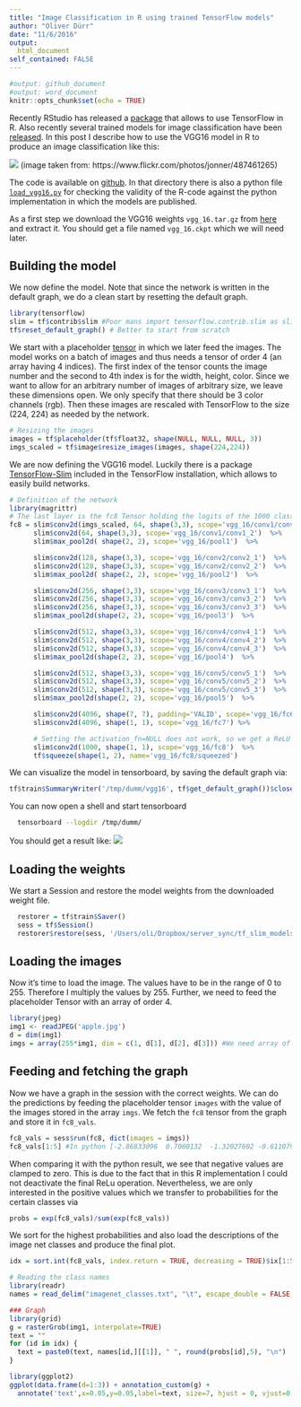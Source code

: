 ```yaml
---
title: "Image Classification in R using trained TensorFlow models"
author: "Oliver Dürr"
date: "11/6/2016"
output: 
  html_document
self_contained: FALSE
---
```

```r
#output: github_document
#output: word_document
knitr::opts_chunk$set(echo = TRUE)
```

Recently RStudio has released a [package](https://rstudio.github.io/tensorflow/) that allows to use TensorFlow in R. Also recently several trained models for image classification have been [released](https://github.com/tensorflow/models/blob/master/slim/README.md#Pretrained). In this  post I describe how to use the VGG16 model in R to produce an image classification like this:

![](poodle_result.png)
(image taken from: https://www.flickr.com/photos/jonner/487461265)


The code is available on [github](https://github.com/oduerr/tf_r/tree/master/load_vgg16). In that directory there is also a python file [`load_vgg16.py`](https://github.com/oduerr/tf_r/tree/master/load_vgg16) for checking the validity of the R-code against the python implementation in which the models are published.


As a first step we download the VGG16 weights `vgg_16.tar.gz` from [here](https://github.com/tensorflow/models/blob/master/slim/README.md#Pretrained) and extract it. You should get a file named `vgg_16.ckpt` which we will need later.

## Building the model

We now define the model. Note that since the network is written in the default graph, we do a clean start by resetting the default graph. 
```r
library(tensorflow)
slim = tf$contrib$slim #Poor mans import tensorflow.contrib.slim as slim
tf$reset_default_graph() # Better to start from scratch
```


We start with a placeholder [tensor](https://rstudio.github.io/tensorflow/using_tensorflow_api.html#tensor_shapes) in which we later feed the images. The model works on a batch of images and thus needs a tensor of order 4 (an array having 4 indices). The first index of the tensor counts the image number and the second to 4th index  is for the width, height, color. Since we want to allow for an arbitrary number of images of arbitrary size, we leave these dimensions open. We only specify that there should be 3 color channels (rgb). Then these images are rescaled with TensorFlow to the size (224, 224) as needed by the network.

```r
# Resizing the images
images = tf$placeholder(tf$float32, shape(NULL, NULL, NULL, 3))
imgs_scaled = tf$image$resize_images(images, shape(224,224))
```

We are now defining the VGG16 model. Luckily there is a package [TensorFlow-Slim](https://github.com/tensorflow/tensorflow/tree/master/tensorflow/contrib/slim) included in the TensorFlow installation, which allows to easily  build networks. 

```r
# Definition of the network
library(magrittr) 
# The last layer is the fc8 Tensor holding the logits of the 1000 classes
fc8 = slim$conv2d(imgs_scaled, 64, shape(3,3), scope='vgg_16/conv1/conv1_1') %>% 
      slim$conv2d(64, shape(3,3), scope='vgg_16/conv1/conv1_2')  %>%
      slim$max_pool2d( shape(2, 2), scope='vgg_16/pool1')  %>%

      slim$conv2d(128, shape(3,3), scope='vgg_16/conv2/conv2_1')  %>%
      slim$conv2d(128, shape(3,3), scope='vgg_16/conv2/conv2_2')  %>%
      slim$max_pool2d( shape(2, 2), scope='vgg_16/pool2')  %>%

      slim$conv2d(256, shape(3,3), scope='vgg_16/conv3/conv3_1')  %>%
      slim$conv2d(256, shape(3,3), scope='vgg_16/conv3/conv3_2')  %>%
      slim$conv2d(256, shape(3,3), scope='vgg_16/conv3/conv3_3')  %>%
      slim$max_pool2d(shape(2, 2), scope='vgg_16/pool3')  %>%

      slim$conv2d(512, shape(3,3), scope='vgg_16/conv4/conv4_1')  %>%
      slim$conv2d(512, shape(3,3), scope='vgg_16/conv4/conv4_2')  %>%
      slim$conv2d(512, shape(3,3), scope='vgg_16/conv4/conv4_3')  %>%
      slim$max_pool2d(shape(2, 2), scope='vgg_16/pool4')  %>%

      slim$conv2d(512, shape(3,3), scope='vgg_16/conv5/conv5_1')  %>%
      slim$conv2d(512, shape(3,3), scope='vgg_16/conv5/conv5_2')  %>%
      slim$conv2d(512, shape(3,3), scope='vgg_16/conv5/conv5_3')  %>%
      slim$max_pool2d(shape(2, 2), scope='vgg_16/pool5')  %>%

      slim$conv2d(4096, shape(7, 7), padding='VALID', scope='vgg_16/fc6')  %>%
      slim$conv2d(4096, shape(1, 1), scope='vgg_16/fc7') %>% 

      # Setting the activation_fn=NULL does not work, so we get a ReLU
      slim$conv2d(1000, shape(1, 1), scope='vgg_16/fc8')  %>%
      tf$squeeze(shape(1, 2), name='vgg_16/fc8/squeezed')
```

We can visualize the model in tensorboard, by saving the default graph via:
```r
tf$train$SummaryWriter('/tmp/dumm/vgg16', tf$get_default_graph())$close()
```
You can now open a shell and start tensorboard
```bash
  tensorboard --logdir /tmp/dumm/
```
You should get a result like:
![](tensorboard.png)


## Loading the weights
We start a Session and restore the model weights from the downloaded weight file. 
```r
  restorer = tf$train$Saver()
  sess = tf$Session()
  restorer$restore(sess, '/Users/oli/Dropbox/server_sync/tf_slim_models/vgg_16.ckpt')
```

## Loading the images
Now it's time to load the image. The values have to be in the range of 0 to 255. Therefore I multiply the values by 255. Further, we need to feed the placeholder Tensor with an array of order 4.
```r
library(jpeg)
img1 <- readJPEG('apple.jpg')
d = dim(img1)
imgs = array(255*img1, dim = c(1, d[1], d[2], d[3])) #We need array of order 4
```

## Feeding and fetching the graph
Now we have a graph in the session with the correct weights. We can do the predictions by feeding the placeholder tensor `images` with the value of the images stored in the array `imgs`. We fetch the `fc8` tensor from the graph and store it in `fc8_vals`. 
```r
fc8_vals = sess$run(fc8, dict(images = imgs))
fc8_vals[1:5] #In python [-2.86833096  0.7060132  -1.32027602 -0.61107934 -1.67312801]
```
When comparing it with the python result, we see that negative values are clamped to zero. This is due to the fact that in this R implementation I could not deactivate the final ReLu operation. Nevertheless, we are only interested in the positive values which we transfer to probabilities for the certain classes via
```r
probs = exp(fc8_vals)/sum(exp(fc8_vals))
```

We sort for the highest probabilities and also load the descriptions of the image net classes and produce the final plot.
```r
idx = sort.int(fc8_vals, index.return = TRUE, decreasing = TRUE)$ix[1:5]

# Reading the class names
library(readr)
names = read_delim("imagenet_classes.txt", "\t", escape_double = FALSE, trim_ws = TRUE,col_names = FALSE)

### Graph
library(grid)
g = rasterGrob(img1, interpolate=TRUE) 
text = ""
for (id in idx) {
  text = paste0(text, names[id,][[1]], " ", round(probs[id],5), "\n") 
}

library(ggplot2)
ggplot(data.frame(d=1:3)) + annotation_custom(g) + 
  annotate('text',x=0.05,y=0.05,label=text, size=7, hjust = 0, vjust=0, color='blue') + xlim(0,1) + ylim(0,1) 

```


